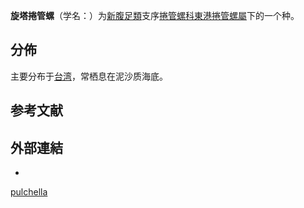 {{Speciesbox
 | image = Cochlespira pulchella 001.jpg
 | taxon = Cochlespira pulchella
 | authority = (Schepman, 1913)
}}

'''旋塔捲管螺'''（学名：{{lang|la|''Cochlespira pulchella''}}）为[[新腹足類|新腹足類]]支序[[捲管螺科|捲管螺科]][[東港捲管螺屬|東港捲管螺屬]]下的一个种{{r|shell_1418 |TaiBIF_316307 |TaiBNET_316307 }}。

==分佈==
主要分布于[[台湾|台湾]]，常栖息在泥沙质海底{{r|shell_1418 |TaiBIF_316307 |TaiBNET_316307 }}。

==参考文献==
{{reflist |refs=
<ref name="TaiBIF_316307">{{TaiBIF | zh=旋塔捲管螺 |id=316307 | binomial=Cochlespira pulchella | authority=Schepman, 1913 | var= | accessdate=2013-01-24}}</ref>
<ref name="TaiBNET_316307">{{TaiBNET |zh=旋塔捲管螺 |id=316307 | binomial=Cochlespira pulchella | authority=Schepman, 1913 | var= | accessdate=2013-01-24}}</ref>
<ref name="shell_1418">{{cite web|url=http://shell.sinica.edu.tw/chinese/shellbase_detail.php?science_no=1418|title=国际贝库：旋塔卷管螺|publisher=台湾贝类资料库|accessdate=2009-08-11|archive-date=2017-12-22|archive-url=https://web.archive.org/web/20171222051912/http://shell.sinica.edu.tw/chinese/shellbase_detail.php?science_no=1418|dead-url=no}}</ref>
}}

==外部連結==
* {{wikispecies-inline|Cochlespira pulchella|旋塔捲管螺}}
{{Taxonbar}}
{{Mollusc-stub}}

[[Category:東港捲管螺屬|pulchella]]